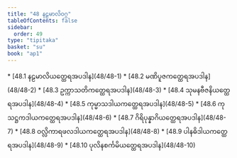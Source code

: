 ```yaml
---
title: "48 နဠမာလိဝဂ္ဂ"
tableOfContents: false
sidebar:
  order: 49
type: "tipitaka"
basket: "su"
book: "ap1"
---
```



<DynamicBreadcrumb />



<TableOfContents book="ap1" section="48">
* [48.1 နဠမာလိယတ္ထေရအပဒါန](48/48-1)
* [48.2 မဏိပူဇကတ္ထေရအပဒါန](48/48-2)
* [48.3 ဥက္ကာသတိကတ္ထေရအပဒါန](48/48-3)
* [48.4 သုမနဗီဇနိယတ္ထေရအပဒါန](48/48-4)
* [48.5 ကုမ္မာသဒါယကတ္ထေရအပဒါန](48/48-5)
* [48.6 ကုသဋ္ဌကဒါယကတ္ထေရအပဒါန](48/48-6)
* [48.7 ဂိရိပုန္နာဂိယတ္ထေရအပဒါန](48/48-7)
* [48.8 ဝလ္လိကာရဖလဒါယကတ္ထေရအပဒါန](48/48-8)
* [48.9 ပါနဓိဒါယကတ္ထေရအပဒါန](48/48-9)
* [48.10 ပုလိနစင်္ကမိယတ္ထေရအပဒါန](48/48-10)
</TableOfContents>